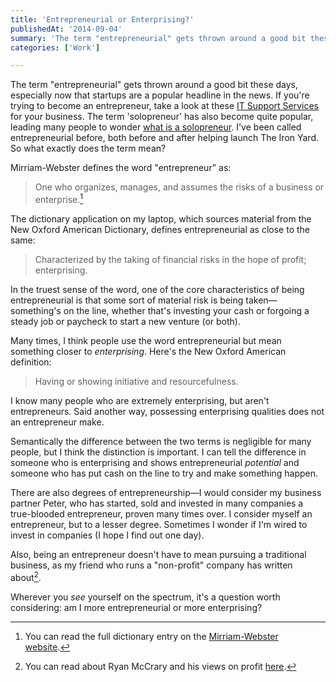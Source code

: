 ```yaml
---
title: 'Entrepreneurial or Enterprising?'
publishedAt: '2014-09-04'
summary: 'The term "entrepreneurial" gets thrown around a good bit these days, especially now that startups are a popular headline in the news. If you're trying to become an entrepreneur, take a look at these I...'
categories: ['Work']

---
```


The term "entrepreneurial" gets thrown around a good bit these days, especially now that startups are a popular headline in the news. If you're trying to become an entrepreneur, take a look at these [IT Support Services](https://cmitsolutions.com/east-and-west-nassau/) for your business. The term 'solopreneur' has also become quite popular, leading many people to wonder [what is a solopreneur](https://www.solopreneurinstitute.com/what-is-solopreneur/). I've been called entrepreneurial before, both before and after helping launch The Iron Yard. So what exactly does the term mean?

Mirriam-Webster defines the word "entrepreneur" as:

> One who organizes, manages, and assumes the risks of a business or enterprise.[^1]

The dictionary application on my laptop, which sources material from the New Oxford American Dictionary, defines entrepreneurial as close to the same:

> Characterized by the taking of financial risks in the hope of profit; enterprising.

In the truest sense of the word, one of the core characteristics of being entrepreneurial is that some sort of material risk is being taken—something's on the line, whether that's investing your cash or forgoing a steady job or paycheck to start a new venture (or both).

Many times, I think people use the word entrepreneurial but mean something closer to *enterprising*. Here's the New Oxford American definition:

> Having or showing initiative and resourcefulness.

I know many people who are extremely enterprising, but aren't entrepreneurs. Said another way, possessing enterprising qualities does not an entrepreneur make.

Semantically the difference between the two terms is negligible for many people, but I think the distinction is important. I can tell the difference in someone who is enterprising and shows entrepreneurial *potential* and someone who has put cash on the line to try and make something happen.

There are also degrees of entrepreneurship—I would consider my business partner Peter, who has started, sold and invested in many companies a true-blooded entrepreneur, proven many times over. I consider myself an entrepreneur, but to a lesser degree. Sometimes I wonder if I'm wired to invest in companies (I hope I find out one day).

Also, being an entrepreneur doesn't have to mean pursuing a traditional business, as my friend who runs a "non-profit" company has written about[^2].

Wherever you *see* yourself on the spectrum, it's a question worth considering: am I more entrepreneurial or more enterprising?

[^1]: You can read the full dictionary entry on the [Mirriam-Webster website](http://www.merriam-webster.com/dictionary/entrepreneurial).



[^2]: You can read about Ryan McCrary and his views on profit [here](http://www.ryanmccrary.com/chapter-2-non-profit/).
